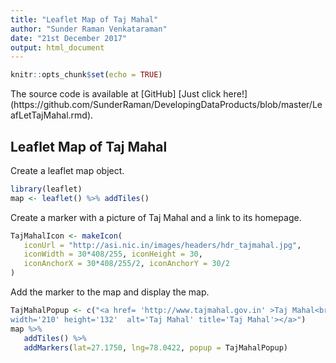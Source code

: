 ---
title: "Leaflet Map of Taj Mahal"
author: "Sunder Raman Venkataraman"
date: "21st December 2017"
output: html_document
---

```{r setup, include=FALSE}
knitr::opts_chunk$set(echo = TRUE)
```
The source code is available at 
[GitHub] [Just click here!]
(https://github.com/SunderRaman/DevelopingDataProducts/blob/master/LeafLetTajMahal.rmd). 


## Leaflet Map of Taj Mahal
Create a leaflet map object.
```{r cars}
library(leaflet)
map <- leaflet() %>% addTiles()

```

Create a marker with a picture of Taj Mahal and a link to its homepage.
```{r}
TajMahalIcon <- makeIcon(
   iconUrl = "http://asi.nic.in/images/headers/hdr_tajmahal.jpg",
   iconWidth = 30*408/255, iconHeight = 30,
   iconAnchorX = 30*408/255/2, iconAnchorY = 30/2
)
```

Add the marker to the map and display the map.
```{r}
TajMahalPopup <- c("<a href= 'http://www.tajmahal.gov.in' >Taj Mahal<br><img src='http://asi.nic.in/images/headers/hdr_tajmahal.jpg' 
width='210' height='132'  alt='Taj Mahal' title='Taj Mahal'></a>")
map %>%
   addTiles() %>%
   addMarkers(lat=27.1750, lng=78.0422, popup = TajMahalPopup)
```